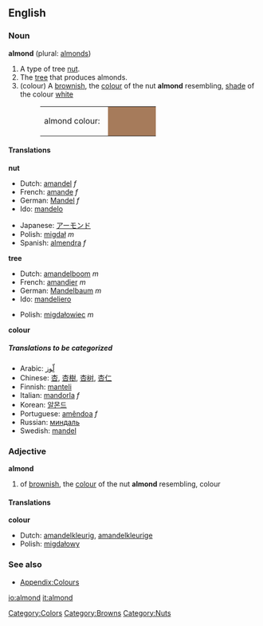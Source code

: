 ==English==

===Noun===
'''almond''' (plural: [[almonds]])

#<!--DefA-->A type of tree [[nut]].
#<!--DefB-->The [[tree]] that produces almonds.
#<!--DefC-->(colour) A [[brownish]], the [[colour]] of the nut '''almond''' resembling, [[shade]] of the colour [[white]]
#:<table><tr><td>almond colour: &nbsp;</td><td bgcolor="#A67B5B" width="80">&nbsp; </td></tr></table>

====Translations====
<!--DefA-->'''nut'''
{{top}}
*Dutch: [[amandel]] ''f''
*French: [[amande]] ''f''
*German: [[Mandel]] ''f''
*Ido: [[mandelo]]
{{mid}}
*Japanese: [[アーモンド]]
*Polish: [[migdał]] ''m''
*Spanish: [[almendra]] ''f''
{{bottom}}

<!--DefB-->'''tree'''
{{top}}
*Dutch: [[amandelboom]] ''m''
*French: [[amandier]] ''m''
*German: [[Mandelbaum]] ''m''
*Ido: [[mandeliero]]
{{mid}}
*Polish: [[migdałowiec]] ''m''
{{bottom}}

<!--DefC-->'''colour'''
{{top}}
{{mid}}
{{bottom}}

=====Translations to be categorized=====
{{checktrans}}
<!--Remove this section once all of the translations below have been moved into the tables above.-->
*Arabic: [[لّوز]]
*Chinese: [[杏]], [[杏樹]], [[杏树]], [[杏仁]]
*Finnish: [[manteli]]
*Italian: [[mandorla]] ''f''
*Korean: [[알몬드]]
*Portuguese: [[amêndoa]] ''f''
*Russian: [[миндаль]]
*Swedish: [[mandel]]

===Adjective===
'''almond'''

#<!--DefD-->of [[brownish]], the [[colour]] of the nut '''almond''' resembling, colour

====Translations====
<!--DefD-->'''colour'''
{{top}}
*Dutch: [[amandelkleurig]], [[amandelkleurige]]
*Polish: [[migdałowy]]
{{mid}}
{{bottom}}

===See also===
*[[Wiktionary_Appendix:Colours|Appendix:Colours]]

[[Category:Colors]]
[[Category:Browns]]
[[Category:Nuts]]

[[io:almond]]
[[it:almond]]